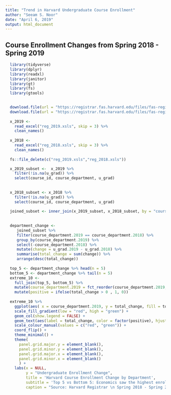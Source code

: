 ```yaml
---
title: "Trend in Harvard Undergraduate Course Enrollment"
author: "Seeam S. Noor"
date: "April 6, 2019"
output: html_document
---
```

  
## Course Enrollment Changes from Spring 2018 - Spring 2019
  

```r
  library(tidyverse)
  library(dplyr)
  library(readxl)
  library(janitor)
  library(gt)
  library(fs)
  library(gtools)

  
  download.file(url = "https://registrar.fas.harvard.edu/files/fas-registrar/files/class_enrollment_summary_by_term_2.28.19.xlsx", destfile = "reg_2019.xsls", mode = 'wb' )
  download.file(url = "https://registrar.fas.harvard.edu/files/fas-registrar/files/class_enrollment_summary_by_term_03.06.18.xlsx", destfile = "reg_2018.xsls", mode = 'wb' )
  
  x_2019 <-
    read_excel("reg_2019.xsls", skip = 3) %>%
    clean_names()
  
  x_2018 <-
    read_excel("reg_2018.xsls", skip = 3) %>%
    clean_names()
  
  fs::file_delete(c("reg_2019.xsls","reg_2018.xsls"))
```
  
  

```r
  x_2019_subset <-  x_2019 %>%
    filter(!is.na(u_grad)) %>% 
    select(course_id, course_department, u_grad)
  
  
  x_2018_subset <- x_2018 %>% 
    filter(!is.na(u_grad)) %>% 
    select(course_id, course_department, u_grad)
  
  joined_subset <- inner_join(x_2019_subset, x_2018_subset, by = "course_id", suffix = c(".2019", ".2018"))
  
     
  department_change <-
     joined_subset %>%
     filter(course_department.2019 == course_department.2018) %>%
     group_by(course_department.2019) %>%
     select(-course_department.2018) %>%
     mutate(change = u_grad.2019 - u_grad.2018) %>%
     summarise(total_change = sum(change)) %>%
     arrange(desc(total_change))
  
  top_5 <- department_change %>% head(n = 5)
  bottom_5 <- department_change %>% tail(n = 5)
  extreme_10 <-
    full_join(top_5, bottom_5) %>%
    mutate(course_department.2019 = fct_reorder(course_department.2019, total_change)) %>%
    mutate(positive = ifelse(total_change > 0 , 1, 0)) 
    
  extreme_10 %>%
    ggplot(aes( x = course_department.2019, y = total_change, fill = total_change)) +
    scale_fill_gradient(low = "red", high = "green") +
    geom_col(show.legend = FALSE) +
    geom_text(aes(label = total_change, color = factor(positive), hjust = ifelse(total_change > 0, -0.1, 1.1)), size = 3, fontface = 'bold', show.legend = FALSE) +
    scale_colour_manual(values = c("red", "green")) + 
    coord_flip() + 
    theme_minimal() +
    theme(
      panel.grid.major.y = element_blank(),
      panel.grid.minor.y = element_blank(),
      panel.grid.major.x = element_blank(),
      panel.grid.minor.x = element_blank()
      ) +
    labs(x = NULL,
         y = "Undergraduate Enrollment Change",
         title = 'Harvard Course Enrollment Change by Department',
         subtitle = 'Top 5 vs Bottom 5: Economics saw the highest enrollment drop',
         caption = "Source: Harvard Registrar \n Spring 2018 - Spring 2019")

```
  